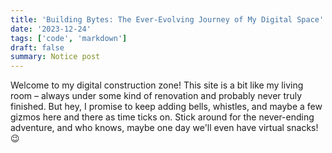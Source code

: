 ```yaml
---
title: 'Building Bytes: The Ever-Evolving Journey of My Digital Space'
date: '2023-12-24'
tags: ['code', 'markdown']
draft: false
summary: Notice post
---
```


Welcome to my digital construction zone! This site is a bit like my living room –
always under some kind of renovation and probably never truly finished. But hey, I promise to keep adding bells, whistles,
and maybe a few gizmos here and there as time ticks on. 
Stick around for the never-ending adventure, and who knows, 
maybe one day we'll even have virtual snacks! 😉
